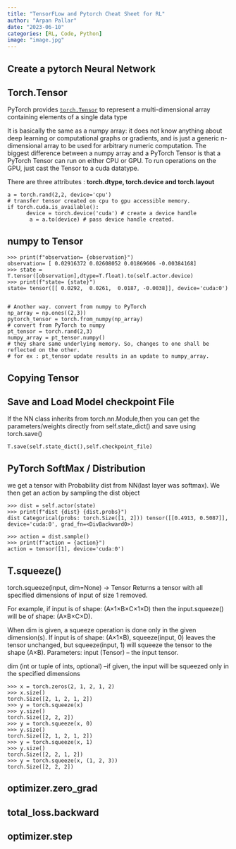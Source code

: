 ```yaml
---
title: "TensorFLow and Pytorch Cheat Sheet for RL"
author: "Arpan Pallar"
date: "2023-06-10"
categories: [RL, Code, Python]
image: "image.jpg"
---
```


## Create a pytorch Neural Network

## Torch.Tensor

PyTorch provides [`torch.Tensor`](https://pytorch.org/docs/stable/tensors.html#torch.Tensor) to represent a multi-dimensional array containing elements of a single data type

It is basically the same as a numpy array: it does not know anything about deep learning or computational graphs or gradients, and is just a generic n-dimensional array to be used for arbitrary numeric computation. The biggest difference between a numpy array and a PyTorch Tensor is that a PyTorch Tensor can run on either CPU or GPU. To run operations on the GPU, just cast the Tensor to a cuda datatype.

There are three attributes : **torch.dtype, torch.device and torch.layout**

```         
a = torch.rand(2,2, device='cpu')
# transfer tensor created on cpu to gpu accessible memory.
if torch.cuda.is_available():
      device = torch.device('cuda') # create a device handle
       a = a.to(device) # pass device handle created.
```

## numpy to Tensor

```         
>>> print(f"observation= {observation}") 
observation= [ 0.02916372 0.02608052 0.01869606 -0.00384168]
>>> state = T.tensor([observation],dtype=T.float).to(self.actor.device)
>>> print(f"state= {state}")
state= tensor([[ 0.0292,  0.0261,  0.0187, -0.0038]], device='cuda:0')


# Another way. convert from numpy to PyTorch
np_array = np.ones((2,3))
pytorch_tensor = torch.from_numpy(np_array)
# convert from PyTorch to numpy
pt_tensor = torch.rand(2,3)
numpy_array = pt_tensor.numpy()
# they share same underlying memory. So, changes to one shall be reflected on the other. 
# for ex : pt_tensor update results in an update to numpy_array.
```

## Copying Tensor

## Save and Load Model checkpoint File

If the NN class inherits from torch.nn.Module,then you can get the parameters/weights directly from self.state_dict() and save using torch.save()

```         
T.save(self.state_dict(),self.checkpoint_file)
```

## PyTorch SoftMax / Distribution

we get a tensor with Probability dist from NN(last layer was softmax). We then get an action by sampling the dist object

```         
>>> dist = self.actor(state)
>>> print(f"dist {dist} {dist.probs}")
dist Categorical(probs: torch.Size([1, 2])) tensor([[0.4913, 0.5087]], device='cuda:0', grad_fn=<DivBackward0>)

>>> action = dist.sample()
>>> print(f"action = {action}")
action = tensor([1], device='cuda:0')
```

## T.squeeze()

torch.squeeze(input, dim=None) → Tensor Returns a tensor with all specified dimensions of input of size 1 removed.

For example, if input is of shape: (A×1×B×C×1×D) then the input.squeeze() will be of shape: (A×B×C×D).

When dim is given, a squeeze operation is done only in the given dimension(s). If input is of shape: (A×1×B), squeeze(input, 0) leaves the tensor unchanged, but squeeze(input, 1) will squeeze the tensor to the shape (A×B). Parameters: input (Tensor) -- the input tensor.

dim (int or tuple of ints, optional) --if given, the input will be squeezed only in the specified dimensions

```         
>>> x = torch.zeros(2, 1, 2, 1, 2) 
>>> x.size() 
torch.Size([2, 1, 2, 1, 2]) 
>>> y = torch.squeeze(x) 
>>> y.size() 
torch.Size([2, 2, 2]) 
>>> y = torch.squeeze(x, 0) 
>>> y.size() 
torch.Size([2, 1, 2, 1, 2]) 
>>> y = torch.squeeze(x, 1) 
>>> y.size() 
torch.Size([2, 2, 1, 2]) 
>>> y = torch.squeeze(x, (1, 2, 3)) 
torch.Size([2, 2, 2])
```

## optimizer.zero_grad

## total_loss.backward

## optimizer.step
